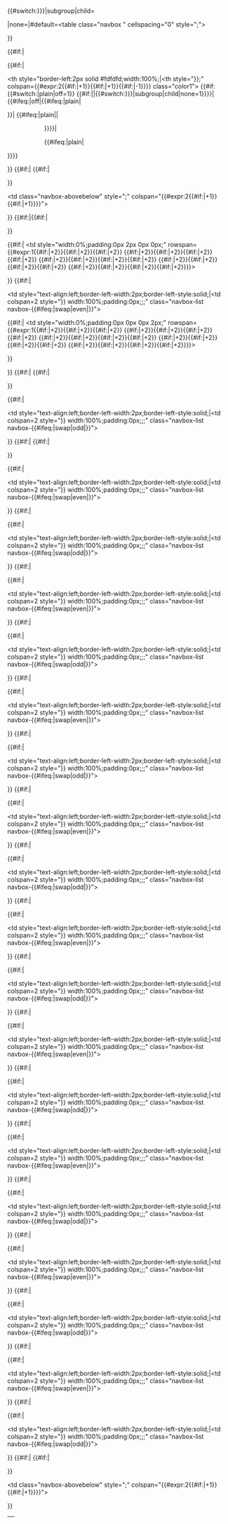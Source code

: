 <!--

Please do not edit without discussion first as this is a VERY complex template.

-->{{#switch:{{{border|{{{1|}}}}}}|subgroup|child=</div>|none=|#default=<table class="navbox {{{bodyclass|}}}" cellspacing="0" <!--
 -->style="{{{bodystyle|}}};{{{style|}}}"><tr><td style="padding:2px;">}}<!--

--><table cellspacing="0" class="nowraplinks {{#if:{{{title|}}}|{{#switch:{{{state|}}}|plain|off=|<!--
 -->#default=collapsible {{#if:{{{state|}}}|{{{state}}}|autocollapse}}}}}} {{#switch:{{{border|{{{1|}}}}}}|<!--
 -->subgroup|child|none=navbox-subgroup" style="width:100%;{{{bodystyle|}}};{{{style|}}}|<!--
 -->#default=" style="width:100%;background:transparent;color:inherit}};{{{innerstyle|}}};"><!--



---Title and Navbar---
-->{{#if:{{{title|}}}|<tr>{{#if:{{{titlegroup|}}}|<!--
 --><td class="navbox-group accent" style="{{{basestyle|}}};{{{groupstyle|}}};{{{titlegroupstyle|}}}">{{{titlegroup|}}}</td><!--
 --><th style="border-left:2px solid #fdfdfd;width:100%;|<th style="}}{{{basestyle|}}};{{{titlestyle|}}}" <!--
 -->colspan={{#expr:2{{#if:{{{imageleft|}}}|+1}}{{#if:{{{image|}}}|+1}}{{#if:{{{titlegroup|}}}|-1}}}} <!--
 -->class="color1"><!--

-->{{#if:{{#switch:{{{navbar|}}}|plain|off=1}}<!--
 -->{{#if:{{{name|}}}||{{#switch:{{{border|{{{1|}}}}}}|subgroup|child|none=1}}}}|<!--
 -->{{#ifeq:{{{navbar|}}}|off|{{#ifeq:{{{state|}}}|plain|<div style="float:right;width:6em;">&nbsp;</div>}}|<!--
 -->{{#ifeq:{{{state|}}}|plain||<div style="float:left; width:6em;text-align:left;">&nbsp;</div>}}}}|<!--
 --><div style="float:left; width:6em;text-align:left;"><!--
 -->{{Navbar|{{{name}}}|fontstyle={{{basestyle|}}};{{{titlestyle|}}};border:none;|mini=1}}<!--
 --></div>{{#ifeq:{{{state|}}}|plain|<div style="float:right;width:6em;">&nbsp;</div>}}}}<!--

 --><div class="navbox-title-x"><span class="{{{titleclass|}}}" style="font-size:{{#switch:{{{border|{{{1|}}}}}}|subgroup|child|none=100|#default=110}}%;"><!--
 -->{{{title}}}</span></div></th></tr>}}<!--

<div class="NavHead" style="background-color:#090; color:#FFF; font-size:1.1em; padding:3px 0; text-align:center">


---Above---
-->{{#if:{{{above|}}}|<!--
 -->{{#if:{{{title|}}}|<tr style="height:2px;"><td></td></tr>}}<!--
 --><tr><td class="navbox-abovebelow" style="{{{basestyle|}}};{{{abovestyle|}}}" <!--
 -->colspan="{{#expr:2{{#if:{{{imageleft|}}}|+1}}{{#if:{{{image|}}}|+1}}}}">{{{above}}}</td></tr>}}<!--



---Body---

---First group/list and images---
-->{{#if:{{{list1|}}}|{{#if:{{{title|}}}{{{above|}}}|<tr style="height:2px;"><td></td></tr>}}<tr><!--

-->{{#if:{{{imageleft|}}}|<!--
 --><td style="width:0%;padding:0px 2px 0px 0px;{{{imageleftstyle|}}}" <!--
 -->rowspan={{#expr:1{{#if:{{{list2|}}}|+2}}{{#if:{{{list3|}}}|+2}}{{#if:{{{list4|}}}|+2}}<!--
 -->{{#if:{{{list5|}}}|+2}}{{#if:{{{list6|}}}|+2}}{{#if:{{{list7|}}}|+2}}{{#if:{{{list8|}}}|+2}}<!--
 -->{{#if:{{{list9|}}}|+2}}{{#if:{{{list10|}}}|+2}}{{#if:{{{list11|}}}|+2}}{{#if:{{{list12|}}}|+2}}<!--
 -->{{#if:{{{list13|}}}|+2}}{{#if:{{{list14|}}}|+2}}{{#if:{{{list15|}}}|+2}}{{#if:{{{list16|}}}|+2}}<!--
 -->{{#if:{{{list17|}}}|+2}}{{#if:{{{list18|}}}|+2}}{{#if:{{{list19|}}}|+2}}{{#if:{{{list20|}}}|+2}}}}><!--
 -->{{{imageleft}}}</td>}}<!--

 -->{{#if:{{{group1|}}}|<td class="navbox-group accent" style="{{{basestyle|}}};{{{groupstyle|}}};{{{group1style|}}}"><!--
 -->{{{group1}}}</td><td style="text-align:left;border-left-width:2px;border-left-style:solid;|<td colspan=2 style="}}<!--
 -->width:100%;padding:0px;{{{liststyle|}}};{{{oddstyle|}}};{{{list1style|}}}" <!--
 -->class="navbox-list navbox-{{#ifeq:{{{evenodd|}}}|swap|even|{{{evenodd|odd}}}}}"><!--
 --><div style="padding:{{{list1padding|{{{listpadding|0em 0.25em}}}}}}">{{{list1}}}</div></td><!--

-->{{#if:{{{image|}}}|<!--
 --><td style="width:0%;padding:0px 0px 0px 2px;{{{imagestyle|}}}" <!--
 -->rowspan={{#expr:1{{#if:{{{list2|}}}|+2}}{{#if:{{{list3|}}}|+2}}{{#if:{{{list4|}}}|+2}}<!--
 -->{{#if:{{{list5|}}}|+2}}{{#if:{{{list6|}}}|+2}}{{#if:{{{list7|}}}|+2}}{{#if:{{{list8|}}}|+2}}<!--
 -->{{#if:{{{list9|}}}|+2}}{{#if:{{{list10|}}}|+2}}{{#if:{{{list11|}}}|+2}}{{#if:{{{list12|}}}|+2}}<!--
 -->{{#if:{{{list13|}}}|+2}}{{#if:{{{list14|}}}|+2}}{{#if:{{{list15|}}}|+2}}{{#if:{{{list16|}}}|+2}}<!--
 -->{{#if:{{{list17|}}}|+2}}{{#if:{{{list18|}}}|+2}}{{#if:{{{list19|}}}|+2}}{{#if:{{{list20|}}}|+2}}}}><!--
 -->{{{image}}}</td>}}<!--

--></tr>}}<!--



---Remaining groups/lists---

-->{{#if:{{{list2|}}}|<!--
 -->{{#if:{{{title|}}}{{{above|}}}{{{list1|}}}|<tr style="height:2px"><td></td></tr>}}<tr><!--
 -->{{#if:{{{group2|}}}|<td class="navbox-group accent" style="{{{basestyle|}}};{{{groupstyle|}}};{{{group2style|}}}"><!--
 -->{{{group2}}}</td><td style="text-align:left;border-left-width:2px;border-left-style:solid;|<td colspan=2 style="}}<!--
 -->width:100%;padding:0px;{{{liststyle|}}};{{{evenstyle|}}};{{{list2style|}}}" <!--
 -->class="navbox-list navbox-{{#ifeq:{{{evenodd|}}}|swap|odd|{{{evenodd|even}}}}}"><!--
 --><div style="padding:{{{listpadding|0em 0.25em}}}">{{{list2}}}</div></td></tr>}}<!--

-->{{#if:{{{list3|}}}|<!--
 -->{{#if:{{{title|}}}{{{above|}}}{{{list1|}}}{{{list2|}}}|<tr style="height:2px"><td></td></tr>}}<tr><!--
 -->{{#if:{{{group3|}}}|<td class="navbox-group accent" style="{{{basestyle|}}};{{{groupstyle|}}};{{{group3style|}}}"><!--
 -->{{{group3}}}</td><td style="text-align:left;border-left-width:2px;border-left-style:solid;|<td colspan=2 style="}}<!--
 -->width:100%;padding:0px;{{{liststyle|}}};{{{oddstyle|}}};{{{list3style|}}}" <!--
 -->class="navbox-list navbox-{{#ifeq:{{{evenodd|}}}|swap|even|{{{evenodd|odd}}}}}"><!--
 --><div style="padding:{{{listpadding|0em 0.25em}}}">{{{list3}}}</div></td></tr>}}<!--

-->{{#if:{{{list4|}}}|<!--
 --><tr style="height:2px"><td></td></tr><tr><!--
 -->{{#if:{{{group4|}}}|<td class="navbox-group accent" style="{{{basestyle|}}};{{{groupstyle|}}};{{{group4style|}}}"><!--
 -->{{{group4}}}</td><td style="text-align:left;border-left-width:2px;border-left-style:solid;|<td colspan=2 style="}}<!--
 -->width:100%;padding:0px;{{{liststyle|}}};{{{evenstyle|}}};{{{list4style|}}}" <!--
 -->class="navbox-list navbox-{{#ifeq:{{{evenodd|}}}|swap|odd|{{{evenodd|even}}}}}"><!--
 --><div style="padding:{{{listpadding|0em 0.25em}}}">{{{list4}}}</div></td></tr>}}<!--

-->{{#if:{{{list5|}}}|<!--
 --><tr style="height:2px"><td></td></tr><tr><!--
 -->{{#if:{{{group5|}}}|<td class="navbox-group accent" style="{{{basestyle|}}};{{{groupstyle|}}};{{{group5style|}}}"><!--
 -->{{{group5}}}</td><td style="text-align:left;border-left-width:2px;border-left-style:solid;|<td colspan=2 style="}}<!--
 -->width:100%;padding:0px;{{{liststyle|}}};{{{oddstyle|}}};{{{list5style|}}}" <!--
 -->class="navbox-list navbox-{{#ifeq:{{{evenodd|}}}|swap|even|{{{evenodd|odd}}}}}"><!--
 --><div style="padding:{{{listpadding|0em 0.25em}}}">{{{list5}}}</div></td></tr>}}<!--

-->{{#if:{{{list6|}}}|<!--
 --><tr style="height:2px"><td></td></tr><tr><!--
 -->{{#if:{{{group6|}}}|<td class="navbox-group accent" style="{{{basestyle|}}};{{{groupstyle|}}};{{{group6style|}}}"><!--
 -->{{{group6}}}</td><td style="text-align:left;border-left-width:2px;border-left-style:solid;|<td colspan=2 style="}}<!--
 -->width:100%;padding:0px;{{{liststyle|}}};{{{evenstyle|}}};{{{list6style|}}}" <!--
 -->class="navbox-list navbox-{{#ifeq:{{{evenodd|}}}|swap|odd|{{{evenodd|even}}}}}"><!--
 --><div style="padding:{{{listpadding|0em 0.25em}}}">{{{list6}}}</div></td></tr>}}<!--

-->{{#if:{{{list7|}}}|<!--
 --><tr style="height:2px"><td></td></tr><tr><!--
 -->{{#if:{{{group7|}}}|<td class="navbox-group accent" style="{{{basestyle|}}};{{{groupstyle|}}};{{{group7style|}}}"><!--
 -->{{{group7}}}</td><td style="text-align:left;border-left-width:2px;border-left-style:solid;|<td colspan=2 style="}}<!--
 -->width:100%;padding:0px;{{{liststyle|}}};{{{oddstyle|}}};{{{list7style|}}}" <!--
 -->class="navbox-list navbox-{{#ifeq:{{{evenodd|}}}|swap|even|{{{evenodd|odd}}}}}"><!--
 --><div style="padding:{{{listpadding|0em 0.25em}}}">{{{list7}}}</div></td></tr>}}<!--

-->{{#if:{{{list8|}}}|<!--
 --><tr style="height:2px"><td></td></tr><tr><!--
 -->{{#if:{{{group8|}}}|<td class="navbox-group accent" style="{{{basestyle|}}};{{{groupstyle|}}};{{{group8style|}}}"><!--
 -->{{{group8}}}</td><td style="text-align:left;border-left-width:2px;border-left-style:solid;|<td colspan=2 style="}}<!--
 -->width:100%;padding:0px;{{{liststyle|}}};{{{evenstyle|}}};{{{list8style|}}}" <!--
 -->class="navbox-list navbox-{{#ifeq:{{{evenodd|}}}|swap|odd|{{{evenodd|even}}}}}"><!--
 --><div style="padding:{{{listpadding|0em 0.25em}}}">{{{list8}}}</div></td></tr>}}<!--

-->{{#if:{{{list9|}}}|<!--
 --><tr style="height:2px"><td></td></tr><tr><!--
 -->{{#if:{{{group9|}}}|<td class="navbox-group accent" style="{{{basestyle|}}};{{{groupstyle|}}};{{{group9style|}}}"><!--
 -->{{{group9}}}</td><td style="text-align:left;border-left-width:2px;border-left-style:solid;|<td colspan=2 style="}}<!--
 -->width:100%;padding:0px;{{{liststyle|}}};{{{oddstyle|}}};{{{list9style|}}}" <!--
 -->class="navbox-list navbox-{{#ifeq:{{{evenodd|}}}|swap|even|{{{evenodd|odd}}}}}"><!--
 --><div style="padding:{{{listpadding|0em 0.25em}}}">{{{list9}}}</div></td></tr>}}<!--

-->{{#if:{{{list10|}}}|<!--
 --><tr style="height:2px"><td></td></tr><tr><!--
 -->{{#if:{{{group10|}}}|<td class="navbox-group accent" style="{{{basestyle|}}};{{{groupstyle|}}};{{{group10style|}}}"><!--
 -->{{{group10}}}</td><td style="text-align:left;border-left-width:2px;border-left-style:solid;|<td colspan=2 style="}}<!--
 -->width:100%;padding:0px;{{{liststyle|}}};{{{evenstyle|}}};{{{list10style|}}}" <!--
 -->class="navbox-list navbox-{{#ifeq:{{{evenodd|}}}|swap|odd|{{{evenodd|even}}}}}"><!--
 --><div style="padding:{{{listpadding|0em 0.25em}}}">{{{list10}}}</div></td></tr>}}<!--

-->{{#if:{{{list11|}}}|<!--
 --><tr style="height:2px"><td></td></tr><tr><!--
 -->{{#if:{{{group11|}}}|<td class="navbox-group accent" style="{{{basestyle|}}};{{{groupstyle|}}};{{{group11style|}}}"><!--
 -->{{{group11}}}</td><td style="text-align:left;border-left-width:2px;border-left-style:solid;|<td colspan=2 style="}}<!--
 -->width:100%;padding:0px;{{{liststyle|}}};{{{oddstyle|}}};{{{list11style|}}}" <!--
 -->class="navbox-list navbox-{{#ifeq:{{{evenodd|}}}|swap|even|{{{evenodd|odd}}}}}"><!--
 --><div style="padding:{{{listpadding|0em 0.25em}}}">{{{list11}}}</div></td></tr>}}<!--

-->{{#if:{{{list12|}}}|<!--
 --><tr style="height:2px"><td></td></tr><tr><!--
 -->{{#if:{{{group12|}}}|<td class="navbox-group accent" style="{{{basestyle|}}};{{{groupstyle|}}};{{{group12style|}}}"><!--
 -->{{{group12}}}</td><td style="text-align:left;border-left-width:2px;border-left-style:solid;|<td colspan=2 style="}}<!--
 -->width:100%;padding:0px;{{{liststyle|}}};{{{evenstyle|}}};{{{list12style|}}}" <!--
 -->class="navbox-list navbox-{{#ifeq:{{{evenodd|}}}|swap|odd|{{{evenodd|even}}}}}"><!--
 --><div style="padding:{{{listpadding|0em 0.25em}}}">{{{list12}}}</div></td></tr>}}<!--

-->{{#if:{{{list13|}}}|<!--
 --><tr style="height:2px"><td></td></tr><tr><!--
 -->{{#if:{{{group13|}}}|<td class="navbox-group accent" style="{{{basestyle|}}};{{{groupstyle|}}};{{{group13style|}}}"><!--
 -->{{{group13}}}</td><td style="text-align:left;border-left-width:2px;border-left-style:solid;|<td colspan=2 style="}}<!--
 -->width:100%;padding:0px;{{{liststyle|}}};{{{oddstyle|}}};{{{list13style|}}}" <!--
 -->class="navbox-list navbox-{{#ifeq:{{{evenodd|}}}|swap|even|{{{evenodd|odd}}}}}"><!--
 --><div style="padding:{{{listpadding|0em 0.25em}}}">{{{list13}}}</div></td></tr>}}<!--

-->{{#if:{{{list14|}}}|<!--
 --><tr style="height:2px"><td></td></tr><tr><!--
 -->{{#if:{{{group14|}}}|<td class="navbox-group accent" style="{{{basestyle|}}};{{{groupstyle|}}};{{{group14style|}}}"><!--
 -->{{{group14}}}</td><td style="text-align:left;border-left-width:2px;border-left-style:solid;|<td colspan=2 style="}}<!--
 -->width:100%;padding:0px;{{{liststyle|}}};{{{evenstyle|}}};{{{list14style|}}}" <!--
 -->class="navbox-list navbox-{{#ifeq:{{{evenodd|}}}|swap|odd|{{{evenodd|even}}}}}"><!--
 --><div style="padding:{{{listpadding|0em 0.25em}}}">{{{list14}}}</div></td></tr>}}<!--

-->{{#if:{{{list15|}}}|<!--
 --><tr style="height:2px"><td></td></tr><tr><!--
 -->{{#if:{{{group15|}}}|<td class="navbox-group accent" style="{{{basestyle|}}};{{{groupstyle|}}};{{{group15style|}}}"><!--
 -->{{{group15}}}</td><td style="text-align:left;border-left-width:2px;border-left-style:solid;|<td colspan=2 style="}}<!--
 -->width:100%;padding:0px;{{{liststyle|}}};{{{oddstyle|}}};{{{list15style|}}}" <!--
 -->class="navbox-list navbox-{{#ifeq:{{{evenodd|}}}|swap|even|{{{evenodd|odd}}}}}"><!--
 --><div style="padding:{{{listpadding|0em 0.25em}}}">{{{list15}}}</div></td></tr>}}<!--

-->{{#if:{{{list16|}}}|<!--
 --><tr style="height:2px"><td></td></tr><tr><!--
 -->{{#if:{{{group16|}}}|<td class="navbox-group accent" style="{{{basestyle|}}};{{{groupstyle|}}};{{{group16style|}}}"><!--
 -->{{{group16}}}</td><td style="text-align:left;border-left-width:2px;border-left-style:solid;|<td colspan=2 style="}}<!--
 -->width:100%;padding:0px;{{{liststyle|}}};{{{evenstyle|}}};{{{list16style|}}}" <!--
 -->class="navbox-list navbox-{{#ifeq:{{{evenodd|}}}|swap|odd|{{{evenodd|even}}}}}"><!--
 --><div style="padding:{{{listpadding|0em 0.25em}}}">{{{list16}}}</div></td></tr>}}<!--

-->{{#if:{{{list17|}}}|<!--
 --><tr style="height:2px"><td></td></tr><tr><!--
 -->{{#if:{{{group17|}}}|<td class="navbox-group accent" style="{{{basestyle|}}};{{{groupstyle|}}};{{{group17style|}}}"><!--
 -->{{{group17}}}</td><td style="text-align:left;border-left-width:2px;border-left-style:solid;|<td colspan=2 style="}}<!--
 -->width:100%;padding:0px;{{{liststyle|}}};{{{oddstyle|}}};{{{list17style|}}}" <!--
 -->class="navbox-list navbox-{{#ifeq:{{{evenodd|}}}|swap|even|{{{evenodd|odd}}}}}"><!--
 --><div style="padding:{{{listpadding|0em 0.25em}}}">{{{list17}}}</div></td></tr>}}<!--

-->{{#if:{{{list18|}}}|<!--
 --><tr style="height:2px"><td></td></tr><tr><!--
 -->{{#if:{{{group18|}}}|<td class="navbox-group accent" style="{{{basestyle|}}};{{{groupstyle|}}};{{{group18style|}}}"><!--
 -->{{{group18}}}</td><td style="text-align:left;border-left-width:2px;border-left-style:solid;|<td colspan=2 style="}}<!--
 -->width:100%;padding:0px;{{{liststyle|}}};{{{evenstyle|}}};{{{list18style|}}}" <!--
 -->class="navbox-list navbox-{{#ifeq:{{{evenodd|}}}|swap|odd|{{{evenodd|even}}}}}"><!--
 --><div style="padding:{{{listpadding|0em 0.25em}}}">{{{list18}}}</div></td></tr>}}<!--

-->{{#if:{{{list19|}}}|<!--
 --><tr style="height:2px"><td></td></tr><tr><!--
 -->{{#if:{{{group19|}}}|<td class="navbox-group accent" style="{{{basestyle|}}};{{{groupstyle|}}};{{{group19style|}}}"><!--
 -->{{{group19}}}</td><td style="text-align:left;border-left-width:2px;border-left-style:solid;|<td colspan=2 style="}}<!--
 -->width:100%;padding:0px;{{{liststyle|}}};{{{oddstyle|}}};{{{list19style|}}}" <!--
 -->class="navbox-list navbox-{{#ifeq:{{{evenodd|}}}|swap|even|{{{evenodd|odd}}}}}"><!--
 --><div style="padding:{{{listpadding|0em 0.25em}}}">{{{list19}}}</div></td></tr>}}<!--

-->{{#if:{{{list20|}}}|<!--
 --><tr style="height:2px"><td></td></tr><tr><!--
 -->{{#if:{{{group20|}}}|<td class="navbox-group accent" style="{{{basestyle|}}};{{{groupstyle|}}};{{{group20style|}}}"><!--
 -->{{{group20}}}</td><td style="text-align:left;border-left-width:2px;border-left-style:solid;|<td colspan=2 style="}}<!--
 -->width:100%;padding:0px;{{{liststyle|}}};{{{evenstyle|}}};{{{list20style|}}}" <!--
 -->class="navbox-list navbox-{{#ifeq:{{{evenodd|}}}|swap|odd|{{{evenodd|even}}}}}"><!--
 --><div style="padding:{{{listpadding|0em 0.25em}}}">{{{list20}}}</div></td></tr>}}<!--


---Below---
-->{{#if:{{{below|}}}|<!--
 -->{{#if:{{{titles|}}}{{{above|}}}{{{list1|}}}{{{list2|}}}{{{list3|}}}|<tr style="height:2px;"><td></td></tr>}}<!--
 --><tr><td class="navbox-abovebelow" style="{{{basestyle|}}};{{{belowstyle|}}}" <!--
 -->colspan="{{#expr:2{{#if:{{{imageleft|}}}|+1}}{{#if:{{{image|}}}|+1}}}}">{{{below}}}</td></tr>}}<!--


--></table>{{#switch:{{{border|{{{1|}}}}}}|subgroup|child=<div>|none=|#default=</td></tr></table>}}<!--

--><noinclude>

{{pp-template|small=yes}}

{{documentation}}
<!-- Add categories and interwikis to the /doc subpage, not here! -->
</noinclude>
